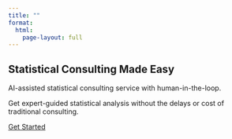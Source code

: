 ```yaml
---
title: ""
format: 
  html:
    page-layout: full
---
```


::: {.hero} 

# Statistical Consulting Made Easy

AI-assisted statistical consulting service with human-in-the-loop.

Get expert-guided statistical analysis without the delays or cost of traditional consulting.

[Get Started](#){.btn .btn-primary}

:::
